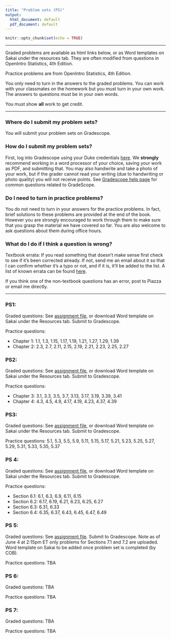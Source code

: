 ```yaml
---
title: "Problem sets (PS)"
output:
  html_document: default
  pdf_document: default
---
```


```r
knitr::opts_chunk$set(echo = TRUE)
```

---- 

Graded problems are available as html links below, or as Word templates on Sakai under the resources tab. They are often modified from questions in OpenIntro Statistics, 4th Edition.

Practice problems are from OpenIntro Statistics, 4th Edition. 

You only need to turn in the answers to the graded problems. You can work with your classmates on the homework but you must turn in your own work. The answers to questions must be in your own words.

You must show **all** work to get credit. 

--- 

### Where do I submit my problem sets?

You will submit your problem sets on Gradescope.

### How do I submit my problem sets?

First, log into Gradescope using your Duke credentials [here](https://www.gradescope.com/saml). We **strongly** recommend working in a word processor of your choice, saving your work as PDF, and submitting that. You may also handwrite and take a photo of your work, but if the grader cannot read your writing (due to handwriting or photo quality) you will not receive points. See [Gradescope help page](https://www.gradescope.com/help#help-center-section-student-workflow) for common questions related to GradeScope.

### Do I need to turn in practice problems?

You do not need to turn in your answers for the practice problems. In fact, brief solutions  to these problems are provided at the end of the book. However you are strongly encouraged to work through them to make sure that you grasp the material we have covered so far. You are also welcome to ask questions about them during office hours.

### What do I do if I think a question is wrong?

Textbook errata: If you read something that doesn't make sense first check to see if it's been corrected already. If not, send me an email about it so that I can confirm whether it's a typo or not, and if it is, it'll be added to the list. A list of known errata can be found [here](https://docs.google.com/spreadsheets/u/1/d/1qifH8VDF0p3xVaFrnOAdmX5MLVODAw6JqeAS8OinUs4/htmlview).

If you think one of the non-textbook questions has an error, post to Piazza or email me directly.

---

### PS1:

Graded questions: See [assignment file](https://kelrenmor.github.io/STA101-002/problem_sets/PS_1), or download Word template on Sakai under the Resources tab. Submit to Gradescope.

Practice questions: 

* Chapter 1: 1.1, 1.3, 1.15, 1.17, 1.19, 1.21, 1.27, 1.29, 1.39
* Chapter 2: 2.3, 2.7, 2.11, 2.15, 2.19, 2.21, 2.23, 2.25, 2.27

### PS2:

Graded questions: See [assignment file](https://kelrenmor.github.io/STA101-002/problem_sets/PS_2), or download Word template on Sakai under the Resources tab. Submit to Gradescope.

Practice questions: 

* Chapter 3: 3.1, 3.3, 3.5, 3.7, 3.13, 3.17, 3.19, 3.39, 3.41
* Chapter 4: 4.3, 4.5, 4.9, 4.17, 4.19, 4.23, 4.37, 4.39

### PS3:

Graded questions: See [assignment file](https://kelrenmor.github.io/STA101-002/problem_sets/PS_3), or download Word template on Sakai under the Resources tab. Submit to Gradescope.

Practice questions: 5.1, 5.3, 5.5, 5.9, 5.11, 5.15, 5.17, 5.21, 5.23, 5.25, 5.27, 5.29, 5.31, 5.33, 5.35, 5.37

### PS 4:

Graded questions: See [assignment file](https://kelrenmor.github.io/STA101-002/problem_sets/PS_4), or download Word template on Sakai under the Resources tab. Submit to Gradescope.

Practice questions: 

* Section 6.1: 6.1, 6.3, 6.9, 6.11, 6.15
* Section 6.2: 6.17, 6.19, 6.21, 6.23, 6.25, 6.27
* Section 6.3: 6.31, 6.33
* Section 6.4: 6.35, 6.37, 6.43, 6.45, 6.47, 6.49

### PS 5:

Graded questions: See [assignment file](https://kelrenmor.github.io/STA101-002/problem_sets/PS_5). Submit to Gradescope. Note as of June 4 at 2:15pm ET only problems for Sections 7.1 and 7.2 are uploaded. Word template on Sakai to be added once problem set is completed (by COB).

Practice questions: TBA

### PS 6:

Graded questions: TBA

Practice questions: TBA

### PS 7:

Graded questions: TBA

Practice questions: TBA

  